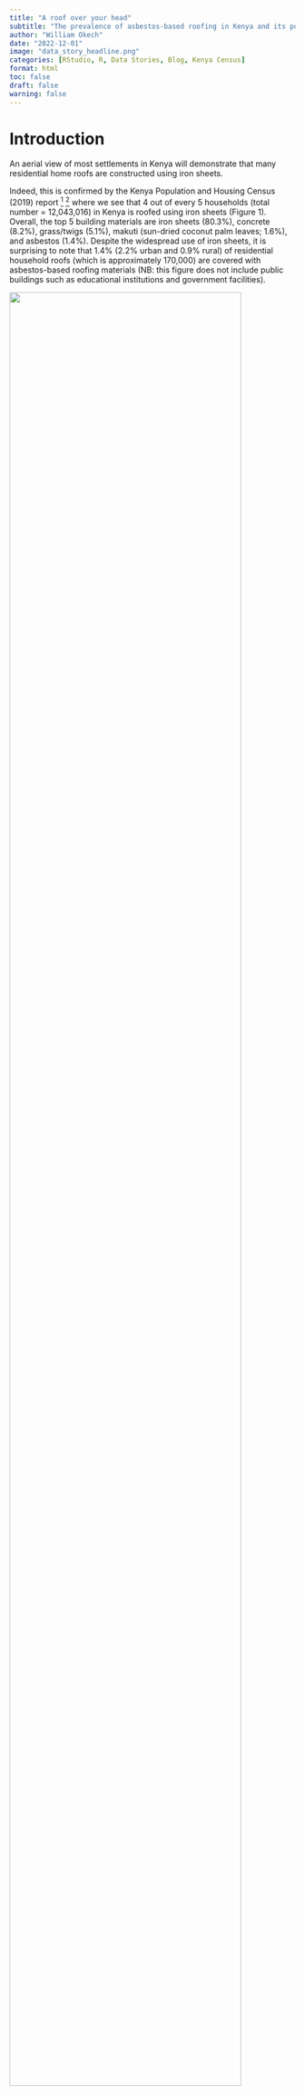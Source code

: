 ```yaml
---
title: "A roof over your head"
subtitle: "The prevalence of asbestos-based roofing in Kenya and its potential effects"
author: "William Okech"
date: "2022-12-01"
image: "data_story_headline.png"
categories: [RStudio, R, Data Stories, Blog, Kenya Census]
format: html
toc: false
draft: false
warning: false
---
```


# Introduction

An aerial view of most settlements in Kenya will demonstrate that many residential home roofs are constructed using iron sheets.

Indeed, this is confirmed by the Kenya Population and Housing Census (2019) report [^1] [^2] where we see that 4 out of every 5 households (total number = 12,043,016) in Kenya is roofed using iron sheets (Figure 1). Overall, the top 5 building materials are iron sheets (80.3%), concrete (8.2%), grass/twigs (5.1%), makuti (sun-dried coconut palm leaves; 1.6%), and asbestos (1.4%). Despite the widespread use of iron sheets, it is surprising to note that 1.4% (2.2% urban and 0.9% rural) of residential household roofs (which is approximately 170,000) are covered with asbestos-based roofing materials (NB: this figure does not include public buildings such as educational institutions and government facilities).

[^1]: Kenya National Bureau of Statistics. The 2019 Kenya Population and Housing Census. Volume I: Population by County and Sub-County and Volume III: Distribution of Population by Age and Sex.

[^2]: Shelmith Kariuki (2020). rKenyaCensus: 2019 Kenya Population and Housing Census Results. R package version 0.0.2.

![](images/national_treemap.png){fig-align="center" width="90%"}

Figure 1: Roof types in Kenya (visualizations generated in RStudio)

# Asbestos and its potential risks

Asbestos refers to a class of six minerals that naturally form a bundle of fibers. These fibers have many properties that make them attractive, including a lack of electrical conductivity, and chemical, heat, and fire resistance. Historically, asbestos has been used for various commercial and industrial applications, including roofing shingles, automobile brakes, and textured paints for walls and ceilings [^3]. However, using asbestos for products that come into regular contact with humans is quite problematic. Why? Asbestos is a known human carcinogen, and the primary risk factor for most mesotheliomas is asbestos exposure [^4] [^5]. Furthermore, asbestos exposure (depending on the frequency, amount, and type) can cause asbestosis, pleural disease, and cancer. If asbestos-based materials remain intact, there is minimal risk to the user, but if materials are damaged via natural degradation or during home demolition and remodeling, tiny asbestos fibers will be released into the air [^6] [^7]. In Kenya, Legal Notice No. 121 of the Environmental Management and Coordination (Waste Management) Regulations (2006)[^8] states that waste containing asbestos is classified as hazardous. Why should Kenyans be concerned about this? In the 2013/2014 financial year, Kenya spent approximately one-tenth of its total health budget on asbestos-related cancers [^9] [^10] [^11].

[^3]: Learn About Asbestos (no date) EPA. Environmental Protection Agency. Available at: https://www.epa.gov/asbestos/learn-about-asbestos (Accessed: December 1, 2022).

[^4]: Asbestos exposure and cancer risk fact sheet (no date) National Cancer Institute. Available at: https://www.cancer.gov/about-cancer/causes-prevention/risk/substances/asbestos/asbestos-fact-sheet (Accessed: December 1, 2022).

[^5]: Asbestos (no date) World Health Organization. World Health Organization. Available at: https://www.iarc.who.int/risk-factor/asbestos/ (Accessed: December 1, 2022).

[^6]: Learn About Asbestos (no date) EPA. Environmental Protection Agency. Available at: https://www.epa.gov/asbestos/learn-about-asbestos (Accessed: December 1, 2022).

[^7]: Asbestos and your health (2016) Centers for Disease Control and Prevention. Centers for Disease Control and Prevention. Available at: https://www.atsdr.cdc.gov/asbestos/index.html (Accessed: December 1, 2022).

[^8]: Act Title: ENVIRONMENTAL MANAGEMENT AND CO-ORDINATION (no date) No. 8 of 1999. Available at: http://kenyalaw.org:8181/exist/kenyalex/sublegview.xql?subleg=No.+8+of+1999 (Accessed: December 1, 2022).

[^9]: Okoth, D. (2013) Slow transition from use of asbestos raises concern as cancer cases rise, The Standard. Available at: https://www.standardmedia.co.ke/lifestyle/article/2000096118/slow-transition-from-use-of-asbestos-raises-concern-as-cancer-cases-rise (Accessed: December 1, 2022).

[^10]: GCR, S. (2016) Kenya faces cancer epidemic caused by asbestos roofs, Global Construction Review. Available at: https://www.globalconstructionreview.com/kenya-faces-cancer-epid7emic-caus7ed-asbe7stos/ (Accessed: December 1, 2022).

[^11]: Irungu, S. (2020) Exposure to the noxious asbestos needs to be alleviated with a lot of care, Kenya Climate Innovation Center (KCIC). Available at: https://www.kenyacic.org/2019/11/exposure-to-the-noxious-asbestos-needs-to-be-alleviated-with-a-lot-of-care/ (Accessed: December 1, 2022).

Where do we find high numbers of asbestos-based roofs in Kenya? As previously stated, 1.4% of households in Kenya have asbestos-based roofs. Figure 2 demonstrates the percentage of households with asbestos-based roofs in every county in Kenya. Interestingly, 4 (Nairobi, Kajiado, Machakos, and Kiambu) out of the top 6 counties (from a total of 47) fall within the Nairobi Metropolitan region.

# Where do we find high numbers of asbestos-based roofs in Kenya?

As previously stated, 1.4% of households in Kenya have asbestos-based roofs. Figure 2 demonstrates the percentage of households with asbestos-based roofs in every county in Kenya. Interestingly, 4 (Nairobi, Kajiado, Machakos, and Kiambu) out of the top 6 counties (from a total of 47) fall within the Nairobi Metropolitan region.

![](images/all_counties_asbestos_barplot_map.png){fig-align="center" width="90%"}

Figure 2: Percentage(%) of households with asbestos-based roofs distributed by county (visualizations generated using RStudio)

Next, I investigated the subcounties with the highest number of households with asbestos-based roofs. The top 5 subcounties are located within Nairobi county, with Embakasi subcounty taking the lead with just over 8,000 households.

![](images/top_households_asbestos_raw.png){fig-align="center" width="90%"}

Figure 3: The top ten subcounties with the highest number of households that have asbestos-based roofs (visualizations generated using RStudio)

# Conclusion

Overall, this study demonstrates that a notable proportion of Kenyan households used asbestos-based roofing materials, with Nairobi Metropolitan county accounting for the largest number of households. It is widely acknowledged that asbestos is harmful to our health, and asbestos-related diseases impose a significant burden on the economy. However, the impact of these roofs on the health of residents may not be fully apparent as asbestos exposure may also occur in various settings such as educational facilities and government institutions. To lessen the impact of asbestos exposure, it would be beneficial for local/county governments to educate residents about the dangers of asbestos and facilitate the complex and costly removal of asbestos-based roofing materials.
